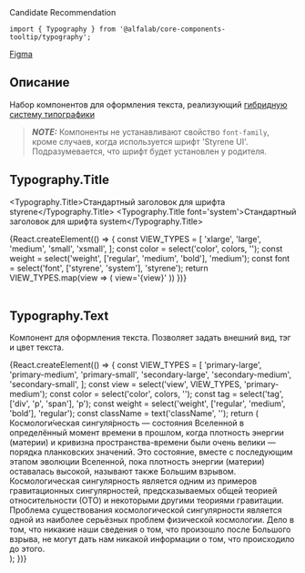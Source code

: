 

<Meta title='Компоненты|Typography' component={Typography} />

<Title>
    Typography ({name}@{version})
</Title>

<Status>
  Candidate Recommendation
</Status>

```tsx
import { Typography } from '@alfalab/core-components-tooltip/typography';
```

<Design>
  <a href="https://www.figma.com/file/FWya6P55TnXkiVGaM2qBio/2020-Web-Hybrid-Typography?node-id=593%3A0">Figma</a>
</Design>

## Описание

Набор компонентов для оформления текста, реализующий [гибридную систему типографики](https://www.figma.com/file/FWya6P55TnXkiVGaM2qBio/2020-Web-Hybrid-Typography?node-id=593%3A0)

> **_NOTE:_** Компоненты не устанавливают свойство `font-family`, кроме случаев, когда используется шрифт 'Styrene UI'. Подразумевается, что шрифт будет установлен у родителя.

<Props components={Typography} />

## Typography.Title

<Typography.Title>Стандартный заголовок для шрифта styrene</Typography.Title>
<Typography.Title font='system'>Стандартный заголовок для шрифта system</Typography.Title>

<Story name='Typography.Title'>
    {React.createElement(() => {
        const VIEW_TYPES = [
            'xlarge',
            'large',
            'medium',
            'small',
            'xsmall',
        ];
        const color = select('color', colors, '');
        const weight = select('weight', ['regular', 'medium', 'bold'], 'medium');
        const font = select('font', ['styrene', 'system'], 'styrene');
        return VIEW_TYPES.map(view => (
            <Typography.Title view={view} color={color} weight={weight} font={font} key={view}>
                view='{view}'
            </Typography.Title>
        ))
    })}
</Story>

<br />
<br />

## Typography.Text

Компонент для оформления текста. Позволяет задать внешний вид, тэг и цвет текста.

<Story name='Typography.Text'>
    {React.createElement(() => {
        const VIEW_TYPES = [
            'primary-large',
            'primary-medium',
            'primary-small',
            'secondary-large',
            'secondary-medium',
            'secondary-small',
        ];
        const view = select('view', VIEW_TYPES, 'primary-medium');
        const color = select('color', colors, '');
        const tag = select('tag', ['div', 'p', 'span'], 'p');
        const weight = select('weight', ['regular', 'medium', 'bold'], 'regular');
        const className = text('className', '');
        return (
            <div>
                <Typography.Text view={view} color={color} tag={tag} weight={weight} className={className}>
                    Космологи́ческая сингуля́рность — состояния Вселенной в определённый момент времени в прошлом,
                    когда плотность энергии (материи) и кривизна пространства-времени были очень велики — порядка
                    планковских значений. Это состояние, вместе с последующим этапом эволюции Вселенной,
                    пока плотность энергии (материи) оставалась высокой, называют также Большим взрывом.
                    Космологическая сингулярность является одним из примеров гравитационных сингулярностей,
                    предсказываемых общей теорией относительности (ОТО) и некоторыми другими теориями гравитации.
                </Typography.Text>
                <Typography.Text view={view} color={color} tag={tag} weight={weight} className={className}>
                    Проблема существования космологической сингулярности является одной из наиболее серьёзных
                    проблем физической космологии. Дело в том, что никакие наши сведения о том, что произошло
                    после Большого взрыва, не могут дать нам никакой информации о том, что происходило до этого.
                </Typography.Text>
            </div>
        );
    })}
</Story>
